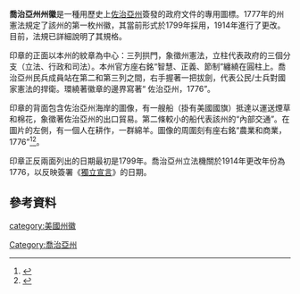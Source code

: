 {{Refimprove|time=2020-09-04T05:07:42+00:00}}
{{NoteTA
|G1=USState
}}
{{Infobox coat of arms
|name             = 喬治亞州州徽
|image            = Seal of Georgia.svg
|image_width      = 200
|middle           = Seal of the State of Georgia (reverse).png
|middle_width     = 175
|middle_caption   = 反面
|lesser           = 
|lesser_width     = 
|lesser_caption   = 
|image2           = Coat of arms of the State of Georgia (1876).png
|image2_width     = 175
|image2_caption   = 1876年的喬治亞州州徽
|image3           = 
|image3_width     = 
|image3_caption   = 
|armiger          = 喬治亞州
|year_adopted     = 1777（初版） 1914（現版）
|crest            = 
|torse            = 
|shield           = 
|supporters       = 
|compartment      = 
|motto            = '''State of Georgia, 1776''' (正面) '''Agriculture and Commerce, 1776''' (反面)
|orders           = 
|other_elements   = 
|earlier_versions = 
|use              = 
}}
'''喬治亞州州徽'''是一種用歷史上[[喬治亞州|佐治亞州]]簽發的政府文件的專用圖標。1777年的州憲法規定了該州的第一枚州徽，其當前形式於1799年採用，1914年進行了更改。目前，法規已詳細說明了其規格。

印章的正面以本州的紋章為中心：三列拱門，象徵州憲法，立柱代表政府的三個分支（立法、行政和司法）。本州官方座右銘“智慧、正義、節制”纏繞在圓柱上。喬治亞州民兵成員站在第二和第三列之間，右手握著一把拔劍，代表公民/士兵對國家憲法的捍衛。環繞著徽章的邊界寫著“ 佐治亞州，1776”。

印章的背面包含佐治亞州海岸的圖像，有一艘船（掛有美國國旗）抵達以運送煙草和棉花，象徵著佐治亞州的出口貿易。第二條較小的船代表該州的“內部交通”。在圖片的左側，有一個人在耕作，一群綿羊。圖像的周圍刻有座右銘“農業和商業，1776”<ref name=SOSwebsite>{{cite web |url=http://www.sos.ga.gov/archives/state_symbols/state_seal.html |title=Georgia Secretary of State: State Seal |publisher=Secretary of State of the State of Georgia |accessdate=2012-10-16 |archive-date=2016-12-20 |archive-url=https://web.archive.org/web/20161220230214/http://sos.ga.gov/archives/state_symbols/state_seal.html |dead-url=no }}</ref><ref name=Gasealstatute>{{cite web |url=http://web.lexisnexis.com/research/retrieve?_m=1a57b098d009654adcecb115ecd33411&csvc=toc2doc&cform=tocslim&_fmtstr=FULL&docnum=1&_startdoc=1&wchp=dGLbVzB-zSkAA&_md5=bba9562abb8a82904cc7ace78f44ef64 |author= State of Georgia |date=2012 |title= Official Code of the State of Georgia § 50-3-30 |publisher=LexisNexis |accessdate=2012-10-16}}</ref>。

印章正反兩面列出的日期最初是1799年。喬治亞州立法機關於1914年更改年份為1776，以反映簽署《[[美國獨立宣言|獨立宣言]]》的日期。

==參考資料==
{{reflist}}
{{美國州徽}}
[[category:美國州徽|category:美國州徽]]
[[Category:喬治亞州|Category:喬治亞州]]